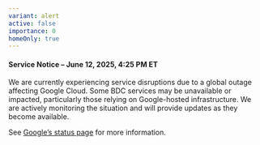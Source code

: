 ```yaml
---
variant: alert
active: false
importance: 0
homeOnly: true
---
```


#### Service Notice – June 12, 2025, 4:25 PM ET

We are currently experiencing service disruptions due to a global outage affecting Google Cloud.
Some BDC services may be unavailable or impacted, particularly those relying on Google-hosted infrastructure.
We are actively monitoring the situation and will provide updates as they become available.

See [Google’s status page](https://status.cloud.google.com/) for more information.
